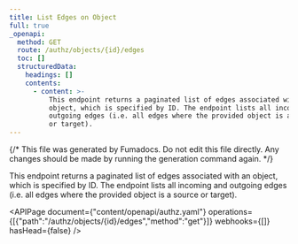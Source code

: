 ```yaml
---
title: List Edges on Object
full: true
_openapi:
  method: GET
  route: /authz/objects/{id}/edges
  toc: []
  structuredData:
    headings: []
    contents:
      - content: >-
          This endpoint returns a paginated list of edges associated with an
          object, which is specified by ID. The endpoint lists all incoming and
          outgoing edges (i.e. all edges where the provided object is a source
          or target).
---
```


{/* This file was generated by Fumadocs. Do not edit this file directly. Any changes should be made by running the generation command again. */}

This endpoint returns a paginated list of edges associated with an object, which is specified by ID. The endpoint lists all incoming and outgoing edges (i.e. all edges where the provided object is a source or target).

<APIPage document={"content/openapi/authz.yaml"} operations={[{"path":"/authz/objects/{id}/edges","method":"get"}]} webhooks={[]} hasHead={false} />